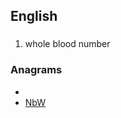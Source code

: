 {{also|wbn}}
==English==

==={{initialism}}===
{{wikipedia|Blood donation}}
{{en-initialism}}

# whole blood number

===Anagrams===
* {{alphagram|bnw}}
* [[NbW#English|NbW]]